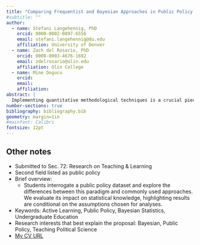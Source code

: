 ```yaml
---
title: "Comparing Frequentist and Bayesian Approaches in Public Policy Learning"
#subtitle: ""
author:
  - name: Stefani Langehennig, PhD 
    orcid: 0000-0002-0897-6556
    email: stefani.langehennig@du.edu
    affiliation: University of Denver
  - name: Zach del Rosario, PhD
    orcid: 0000-0003-4676-1692
    email: zdelrosario@olin.edu
    affiliation: Olin College
  - name: Mine Dogucu
    orcid:
    email: 
    affiliation: 
abstract: |
  Implementing quantitative methodological techniques is a crucial piece of understanding public policy. While quasi-experimental, spatial (diffusion), and mixed methods are most commonly used when teaching policy studies, little research exists on using Bayesian approaches for policy learning, or how the outcomes from traditional quantitative approaches differ from a Bayesian approach. We propose an applied learning activity for students of public policy that exposes them to Bayesian methods and explores the differences between this statistical paradigm and more commonly used approaches. We do this using a structured interrogation of the [The Climate and Economic Justice Screening Tool](https://screeningtool.geoplatform.gov/en/) (CEJST) and the epistemological framings in the 5E model [@elby2010epistemological]. The activity illustrates the importance of statistical assumptions, and by extension, the impact that different quantitative methods have on understanding public policy. The goal of the study is to introduce students, instructors, and practitioners of public policy to a new way of using statistics, equipping them with the tool set and logical processes necessary to apply either approach as they see fit when studying public policy.
number-sections: true
bibliography: bibliography.bib
geometry: margin=1in 
#mainfont: Calibri
fontsize: 12pt
---
```



## Other notes
- Submitted to Sec. 72: Research on Teaching & Learning
- Second field listed as public policy
- Brief overview:
  - Students interrogate a public policy dataset and explore the differences between this paradigm and commonly used approaches. We evaluate its impact on statistical knowledge, highlighting results are conditional on the assumptions chosen for analyses.
  
- Keywords: Active Learning, Public Policy, Bayesian Statistics, Undergraduate Education
- Research interests that best explain the proposal: Bayesian, Public Policy, Teaching Political Science
- [My CV URL](https://steflangehennig.github.io/cv.pdf)


